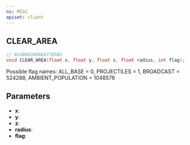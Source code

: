 ```yaml
---
ns: MISC
apiset: client
---
```

## CLEAR_AREA

```c
// 0x3B882A96EA77D5B1
void CLEAR_AREA(float x, float y, float z, float radius, int flag);
```

Possible flag names:
ALL_BASE = 0,
PROJECTILES = 1,
BROADCAST = 524288,
AMBIENT_POPULATION = 1048576

## Parameters
* **x**:
* **y**:
* **z**:
* **radius**:
* **flag**: